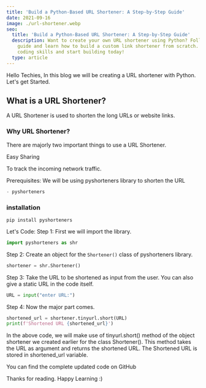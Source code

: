 ```yaml
---
title: 'Build a Python-Based URL Shortener: A Step-by-Step Guide'
date: 2021-09-16
image: ./url-shortener.webp
seo:
  title: 'Build a Python-Based URL Shortener: A Step-by-Step Guide'
  description: Want to create your own URL shortener using Python? Follow this easy-to-follow
    guide and learn how to build a custom link shortener from scratch. Improve your
    coding skills and start building today!
  type: article
---
```


Hello Techies, In this blog we will be creating a URL shortener with Python. Let's get Started.

## What is a URL Shortener?

A URL Shortener is used to shorten the long URLs or website links.

### Why URL Shortener?

There are majorly two important things to use a URL Shortener.

Easy Sharing

To track the incoming network traffic.

Prerequisites: We will be using pyshorteners library to shorten the URL

```c
- pyshorteners
```

### installation

```
pip install pyshorteners
```

Let's Code: Step 1: First we will import the library.

```python
import pyshorteners as shr
```

Step 2: Create an object for the `Shortener()` class of pyshorteners library.

```python
shortener = shr.Shortener()
```

Step 3: Take the URL to be shortened as input from the user. You can also give a static URL in the code itself.

```python
URL = input("enter URL:")
```

Step 4: Now the major part comes.

```python
shortened_url = shortener.tinyurl.short(URL)
print(f'Shortened URL {shortened_url}')
```

In the above code, we will make use of tinyurl.short() method of the object shortener we created earlier for the class Shortener(). This method takes the URL as argument and returns the shortened URL. The Shortened URL is stored in shortened_url variable.

You can find the complete updated code on GitHub

Thanks for reading. Happy Learning :)
